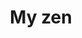 ---
title: 'My zen'
publishedAt: '2024-11-17'
summary: 'In the ever-evolving landscape of software development, the debate between dynamic and static typing continues to be a hot topic.'
---